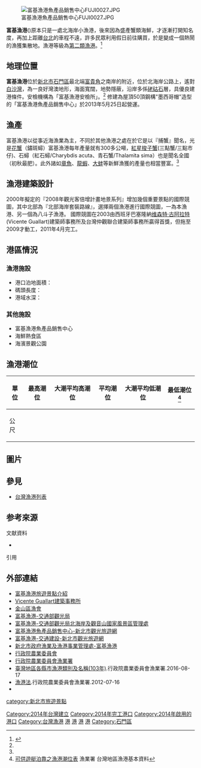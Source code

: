 {{coord|25.29154|N|121.53354|E|format=dms|display=title|name=富基漁港|type:seaport}}
{{Infobox Port
| name = 富基漁港<br><small>Fuji Fishing Port
| image =富基漁港FUJI1755.JPG
| imagesize = 280px
| caption = 富基漁港碼頭及停泊船隻；遠處為觀光漁市
| country = {{ROC-TW}}
| location = [[臺灣|臺灣]][[新北市|新北市]][[石門區|石門區]]
| coordinates =
| opened =
| operated = [[金山區漁會|金山區漁會]]
| owner =
| type = [[台灣漁港列表#法令依據|第二類漁港]]
| sizewater =
| sizeland =
| size =
| berths =
| wharfs =
| piers =
| employees =
| leadershiptitle =
| leader =
| blankdetailstitle1 =
| blankdetails1 =
| blankdetailstitle2 =
| blankdetails2 =
| blankdetailstitle3 =
| blankdetails3 =
| arrivals =
| cargotonnage =
| containervolume =
| cargovalue =
| passengertraffic =
| revenue =
| profit =
| blankstatstitle1 =
| blankstats1 =
| blankstatstitle2 =
| blankstats2 =
| blankstatstitle3 =
| blankstats3 =
| website =
}}
[[File:富基漁港魚產品銷售中心FUJI0027.JPG|thumb]]

'''富基漁港'''({{lang|en|Fuji fishing port}})原本只是一處北海岸小漁港，後來因為盛產蟹類海鮮，才逐漸打開知名度，再加上距離[[台北|台北]]的車程不遠，許多民眾利用假日前往購買，於是變成一個熱鬧的漁獲集散地。漁港等級為[[台灣漁港列表#法令依據|第二類漁港]]。<ref name=fugiyugang>{{Cite web |url=https://www.travelking.com.tw/tourguide/scenery860.html |title=富基漁港-旅遊資訊王TravelKing |access-date=2018-12-25 |archive-date=2020-11-29 |archive-url=https://web.archive.org/web/20201129022639/https://www.travelking.com.tw/tourguide/scenery860.html |dead-url=no }}</ref>

== 地理位置 ==
'''富基漁港'''位於[[新北市|新北市]][[石門區|石門區]]最北端[[富貴角|富貴角]]之南岸的附近，位於北海岸公路上，遙對[[白沙灣_(台灣)|白沙灣]]，為一良好灣澳地形，海面寬闊，地勢隱蔽，沿岸多係[[硓𥑮石|硓𥑮石]]層，具優良建港條件。安檢機構為「富基漁港安檢所」。<ref name=fugiyugang/> 修建為屋頂50頂鋼構"墨西哥帽"造型的「富基漁港魚產品銷售中心」於2013年5月25日起營運。

==漁產==
富基漁港以從事近海漁業為主，不同於其他漁港之處在於它是以『捕蟹』聞名，光是[[锈斑蟳|花蟹]]（鏽斑蟳）富基漁港每年產量就有300多公噸，[[紅星梭子蟹|紅星梭子蟹]](三點蟹/三點市仔)、石蟳（紅石蟳/Charybdis acuta、青石蟹/Thalamita sima）也是聞名全國（初秋最肥）。此外諸如[[章魚|章魚]]、[[龍蝦|龍蝦]]、[[大蚌|大蚌]]等新鮮漁獲的產量也相當豐富。<ref name=fugiyugang/>

==漁港建築設計==
2000年擬定的『2008年觀光客倍增計畫地景系列』增加幾個重要景點的國際競圖，其中北部為『北部海岸套裝路線』，選擇兩個漁港進行國際競圖，一為本漁港、另一個為八斗子漁港。
國際競圖在2003由西班牙巴塞隆納[[维森特·古阿拉特|维森特·古阿拉特]](Vicente Guallart)建築師事務所及台灣仲觀聯合建築師事務所贏得首獎，但拖至2009才動工，2011年4月完工。

== 港區情況 ==
===漁港施設===
*港口泊地面積：	
*碼頭長度：
*港域水深：

===其他施設===
*富基漁港魚產品銷售中心
*海鮮熱食區
*海濱景觀公園

==漁港潮位==

{| class="wikitable"
|-
! 單位 !! 最高潮位 !! 大潮平均高潮位 !! 平均潮位 !! 大潮平均低潮位 !! 最低潮位<ref>[http://www.ship.org.tw/boating/%E5%8F%AF%E4%BE%9B%E9%81%8A%E8%89%87%E6%B3%8A%E9%9D%A0%E4%B9%8B%E6%BC%81%E6%B8%AF%E6%BD%AE%E4%BD%8D%E8%A1%A8.pdf 可供遊艇泊靠之漁港潮位表] {{Wayback|url=http://www.ship.org.tw/boating/%E5%8F%AF%E4%BE%9B%E9%81%8A%E8%89%87%E6%B3%8A%E9%9D%A0%E4%B9%8B%E6%BC%81%E6%B8%AF%E6%BD%AE%E4%BD%8D%E8%A1%A8.pdf |date=20140725095539 }}漁業署 台灣地區漁港基本資料</ref>
|-
| 公尺 ||  ||  ||  ||  || 
|}

==圖片==
{{wide image|富基漁港Fuji HarborFUJI1749.JPG|1000px|富基漁港Fuji Harbor}}

==參見==
*[[台灣漁港列表|台灣漁港列表]]

== 参考來源 ==
{{Wikisourceshas|漁港法}}
;文献資料
*{{clref|李嘉亮|2005|ref= {{cite isbn|9867415825|ref=harv|noedit}}}}
;引用
{{reflist}}

==外部連結==
{{commons category|Fuji Fishing Port}}
*[http://travel.network.com.tw/tourguide/point/showpage/860.html 富基漁港旅遊景點介紹] {{Wayback|url=http://travel.network.com.tw/tourguide/point/showpage/860.html |date=20180821165434 }}
*[http://www.guallart.com/ Vicente Guallart建築事務所] {{Wayback|url=http://www.guallart.com/ |date=20210114141748 }}
*[https://web.archive.org/web/20181201181830/http://jsfish.naffic.org.tw/default2.aspx?EpfJdId9UuCM43XlWesODTIde3L%2bW%2fc%2b 金山區漁會]
*[https://www.taiwan.net.tw/m1.aspx?sNo=0001016&id=A12-00271 富基漁港-交通部觀光局] {{Wayback|url=https://www.taiwan.net.tw/m1.aspx?sNo=0001016&id=A12-00271 |date=20210506215611 }}
*[https://www.northguan-nsa.gov.tw/user/Article.aspx?Lang=1&SNo=04002739 富基漁港-交通部觀光局北海岸及觀音山國家風景區管理處] {{Wayback|url=https://www.northguan-nsa.gov.tw/user/Article.aspx?Lang=1&SNo=04002739 |date=20201124064311 }}
*[https://tour.ntpc.gov.tw/zh-tw/Attraction/Detail?wnd_id=85&id=400337 富基漁港魚產品銷售中心-新北市觀光旅遊網] {{Wayback|url=https://tour.ntpc.gov.tw/zh-tw/Attraction/Detail?wnd_id=85&id=400337 |date=20190608105522 }}
*[https://tour.ntpc.gov.tw/zh-tw/Attraction/Detail?wnd_id=60&id=110371 富基漁港-交通建設-新北市觀光旅遊網] {{Wayback|url=https://tour.ntpc.gov.tw/zh-tw/Attraction/Detail?wnd_id=60&id=110371 |date=20210117114319 }}
*[https://fishery.ntpc.gov.tw/cht/index.php?code=list&flag=detail&ids=56&article_id=498 新北市政府漁業及漁港事業管理處-富基漁港] {{Wayback|url=https://fishery.ntpc.gov.tw/cht/index.php?code=list&flag=detail&ids=56&article_id=498 |date=20210507225615 }}
* [https://www.coa.gov.tw/ 行政院農業委員會]{{Wayback|url=https://www.coa.gov.tw/ |date=20200406065703 }}
* [https://www.fa.gov.tw/cht/index.aspx 行政院農業委員會漁業署]{{Wayback|url=https://www.fa.gov.tw/cht/index.aspx |date=20181225130121 }}
* [https://www.fa.gov.tw/cht/LawsAnnouncePort/content.aspx?id=28&chk=e40a0683-09a8-4e15-bdb0-ad4991eb8f71&param=pn%3d2 臺灣地區各縣市漁港類別及名稱(103年)]{{Wayback|url=https://www.fa.gov.tw/cht/LawsAnnouncePort/content.aspx?id=28&chk=e40a0683-09a8-4e15-bdb0-ad4991eb8f71&param=pn%3d2 |date=20181225175101 }}.行政院農業委員會漁業署.2016-08-17
* [https://www.fa.gov.tw/cht/LawsCentralPort/content.aspx?id=3&chk=e961958f-3d14-43ec-ae27-ffbecec6f55d&param=pn%3d1 漁港法 ]{{Wayback|url=https://www.fa.gov.tw/cht/LawsCentralPort/content.aspx?id=3&chk=e961958f-3d14-43ec-ae27-ffbecec6f55d&param=pn%3d1 |date=20181225175130 }}.行政院農業委員會漁業署.2012-07-16
*{{facebook|富基漁港魚產品銷售中心-227811197229973|富基漁港 魚產品銷售中心}}

{{台灣漁港}}

{{Portal bar|臺灣|航海|臺北}}

[[Category:2014年台灣建立|Category:2014年台灣建立]]
[[Category:2014年完工港口|Category:2014年完工港口]]
[[Category:2014年啟用的港口|Category:2014年啟用的港口]]
[[Category:台灣漁港|Category:台灣漁港]]
[[Category:新北市港口|港]]
[[Category:新北市交通|港]]
[[Category:新北市水路|港]]
[[Category:新北市經濟|港]]
[[category:新北市旅遊景點|category:新北市旅遊景點]]
[[Category:石門區|Category:石門區]]